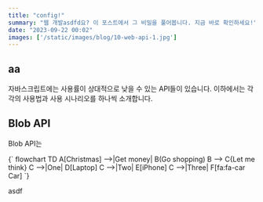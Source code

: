 ```yaml
---
title: "config!"
summary: "웹 개발asdfd요? 이 포스트에서 그 비밀을 풀어봅니다. 지금 바로 확인하세요!"
date: "2023-09-22 00:02"
images: ['/static/images/blog/10-web-api-1.jpg']
---
```


## aa

자바스크립트에는 사용률이 상대적으로 낮을 수 있는 API들이 있습니다. 이하에서는 각각의 사용법과 사용 시나리오를 하나씩 소개합니다.

## Blob API
Blob API는 

<MermaidChart>
{`
flowchart TD
    A[Christmas] -->|Get money| B(Go shopping)
    B --> C{Let me think}
    C -->|One| D[Laptop]
    C -->|Two| E[iPhone]
    C -->|Three| F[fa:fa-car Car]
`}
</MermaidChart>

asdf